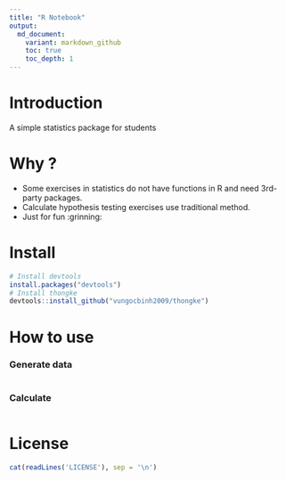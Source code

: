 ```yaml
---
title: "R Notebook"
output:
  md_document:
    variant: markdown_github
    toc: true
    toc_depth: 1
---
```


# Introduction
A simple statistics package for students

# Why ?
- Some exercises in statistics do not have functions in R and need 3rd-party packages.
- Calculate hypothesis testing exercises use traditional method.
- Just for fun :grinning:

# Install
```r
# Install devtools
install.packages("devtools")
# Install thongke
devtools::install_github("vungocbinh2009/thongke")
```

# How to use
### Generate data
```r

```

### Calculate
```r

```

# License
```r
cat(readLines('LICENSE'), sep = '\n')
```